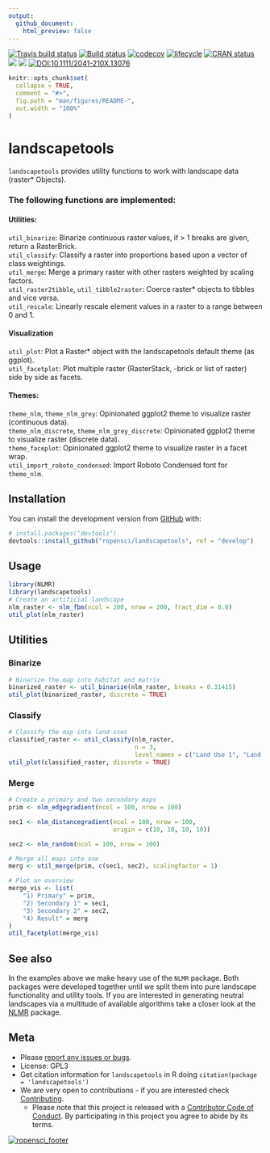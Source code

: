 ```yaml
---
output:
  github_document:
    html_preview: false
---
```

[![Travis build status](https://travis-ci.org/ropensci/landscapetools.svg?branch=master)](https://travis-ci.org/ropensci/landscapetools)
[![Build status](https://ci.appveyor.com/api/projects/status/aehfkxfb5r4vjlm9?svg=true)](https://ci.appveyor.com/project/ropensci/landscapetools)
[![codecov](https://codecov.io/gh/ropensci/landscapetools/branch/develop/graph/badge.svg)](https://codecov.io/gh/ropensci/landscapetools)
[![lifecycle](https://img.shields.io/badge/lifecycle-maturing-blue.svg)](https://www.tidyverse.org/lifecycle/#maturing)
[![CRAN status](https://www.r-pkg.org/badges/version/landscapetools)](https://cran.r-project.org/package=landscapetools)
[![](http://cranlogs.r-pkg.org/badges/grand-total/landscapetools)](http://cran.rstudio.com/web/packages/landscapetools/index.html)
[![](https://badges.ropensci.org/188_status.svg)](https://github.com/ropensci/onboarding/issues/188)
[![DOI:10.1111/2041-210X.13076](https://zenodo.org/badge/DOI/10.1111/2041-210X.13076.svg)](https://doi.org/10.1111/2041-210X.13076)

```r
knitr::opts_chunk$set(
  collapse = TRUE,
  comment = "#>",
  fig.path = "man/figures/README-",
  out.width = "100%"
)
```
# landscapetools

`landscapetools` provides utility functions to work with landscape data (raster* 
Objects). 


### The following functions are implemented:

#### Utilities:

`util_binarize`: Binarize continuous raster values, if > 1 breaks are given, return a RasterBrick.<br/>
`util_classify`: Classify a raster into proportions based upon a vector of class weightings.<br/>
`util_merge`: Merge a primary raster with other rasters weighted by scaling factors.<br/>
`util_raster2tibble`, `util_tibble2raster`: Coerce raster* objects to tibbles and vice versa.<br/>
`util_rescale`: Linearly rescale element values in a raster to a range between 0 and 1.<br/>

#### Visualization

`util_plot`: Plot a Raster* object with the landscapetools default theme (as ggplot).<br/>
`util_facetplot`: Plot multiple raster (RasterStack, -brick or list of raster) side by side as facets.<br/>

#### Themes:

`theme_nlm`, `theme_nlm_grey`: Opinionated ggplot2 theme to visualize raster (continuous data).<br/>
`theme_nlm_discrete`, `theme_nlm_grey_discrete`: Opinionated ggplot2 theme to visualize raster (discrete data).<br/>
`theme_faceplot`: Opinionated ggplot2 theme to visualize raster in a facet wrap.<br/>
`util_import_roboto_condensed`: Import Roboto Condensed font for `theme_nlm`.<br/>

## Installation

You can install the development version from [GitHub](https://github.com/) with:

``` r
# install.packages("devtools")
devtools::install_github("ropensci/landscapetools", ref = "develop")
```

## Usage

```r
library(NLMR)
library(landscapetools)
# Create an artificial landscape
nlm_raster <- nlm_fbm(ncol = 200, nrow = 200, fract_dim = 0.8)
util_plot(nlm_raster)
```


## Utilities

### Binarize

```r
# Binarize the map into habitat and matrix
binarized_raster <- util_binarize(nlm_raster, breaks = 0.31415)
util_plot(binarized_raster, discrete = TRUE)
```

### Classify

```r
# Classify the map into land uses
classified_raster <- util_classify(nlm_raster,
                                   n = 3,
                                   level_names = c("Land Use 1", "Land Use 2", "Land Use 3"))
util_plot(classified_raster, discrete = TRUE)
```

### Merge

```r
# Create a primary and two secondary maps
prim <- nlm_edgegradient(ncol = 100, nrow = 100)

sec1 <- nlm_distancegradient(ncol = 100, nrow = 100,
                             origin = c(10, 10, 10, 10))

sec2 <- nlm_random(ncol = 100, nrow = 100)

# Merge all maps into one
merg <- util_merge(prim, c(sec1, sec2), scalingfactor = 1)

# Plot an overview
merge_vis <- list(
    "1) Primary" = prim,
    "2) Secondary 1" = sec1,
    "3) Secondary 2" = sec2,
    "4) Result" = merg
)
util_facetplot(merge_vis)
```

## See also

In the examples above we make heavy use of the `NLMR` package.
Both packages were developed together until we split them into pure landscape functionality and utility tools.
If you are interested in generating neutral landscapes via a multitude of available algorithms take a closer look at the [NLMR](https://github.com/ropensci/NLMR/) package.

## Meta

* Please [report any issues or bugs](https://github.com/ropensci/landscapetools/issues/new/).
* License: GPL3
* Get citation information for `landscapetools` in R doing `citation(package = 'landscapetools')`
* We are very open to contributions - if you are interested check [Contributing](CONTRIBUTING.md).
    * Please note that this project is released with a [Contributor Code of Conduct](CODE_OF_CONDUCT.md). By participating in this project you agree to abide by its terms.

[![ropensci_footer](https://ropensci.org/public_images/github_footer.png)](http://ropensci.org)
